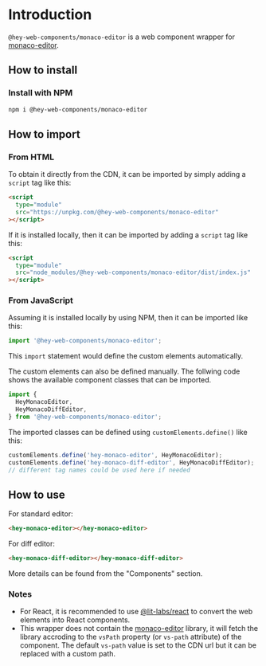 
<Meta title="Introduction/Introduction" />

# Introduction

`@hey-web-components/monaco-editor` is a web component wrapper for [monaco-editor](https://microsoft.github.io/monaco-editor/).

## How to install

### Install with NPM

```bash
npm i @hey-web-components/monaco-editor
```

## How to import

### From HTML

To obtain it directly from the CDN, it can be imported by simply adding a `script` tag like this:

```html
<script
  type="module"
  src="https://unpkg.com/@hey-web-components/monaco-editor"
></script>
```

If it is installed locally, then it can be imported by adding a `script` tag like this:

```html
<script
  type="module"
  src="node_modules/@hey-web-components/monaco-editor/dist/index.js"
></script>
```

### From JavaScript

Assuming it is installed locally by using NPM, then it can be imported like this:

```js
import '@hey-web-components/monaco-editor';
```

This `import` statement would define the custom elements automatically.

The custom elements can also be defined manually. The follwing code shows the available component classes that can be imported.

```js
import {
  HeyMonacoEditor,
  HeyMonacoDiffEditor,
} from '@hey-web-components/monaco-editor';
```

The imported classes can be defined using `customElements.define()` like this:

```js
customElements.define('hey-monaco-editor', HeyMonacoEditor);
customElements.define('hey-monaco-diff-editor', HeyMonacoDiffEditor);
// different tag names could be used here if needed
```

## How to use

For standard editor:

```html
<hey-monaco-editor></hey-monaco-editor>
```

For diff editor:

```html
<hey-monaco-diff-editor></hey-monaco-diff-editor>
```

More details can be found from the "Components" section.

### Notes

- For React, it is recommended to use [@lit-labs/react](https://www.npmjs.com/package/@lit-labs/react) to convert the web elements into React components.
- This wrapper does not contain the [monaco-editor](https://microsoft.github.io/monaco-editor/) library, it will fetch the library accroding to the `vsPath` property (or `vs-path` attribute) of the component. The default `vs-path` value is set to the CDN url but it can be replaced with a custom path.
